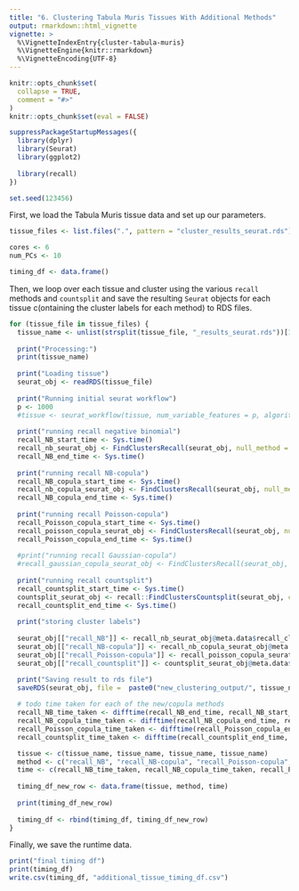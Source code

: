 ```yaml
---
title: "6. Clustering Tabula Muris Tissues With Additional Methods"
output: rmarkdown::html_vignette
vignette: >
  %\VignetteIndexEntry{cluster-tabula-muris}
  %\VignetteEngine{knitr::rmarkdown}
  %\VignetteEncoding{UTF-8}
---
```


```r
knitr::opts_chunk$set(
  collapse = TRUE,
  comment = "#>"
)
knitr::opts_chunk$set(eval = FALSE)
```

```r
suppressPackageStartupMessages({
  library(dplyr)
  library(Seurat)
  library(ggplot2)
  
  library(recall)
})

set.seed(123456)
```







First, we load the Tabula Muris tissue data and set up our parameters.

```r
tissue_files <- list.files(".", pattern = "cluster_results_seurat.rds")

cores <- 6
num_PCs <- 10

timing_df <- data.frame()
```


Then, we loop over each tissue and cluster using the various `recall` methods and `countsplit`  and save the resulting `Seurat` objects for each tissue c(ontaining the cluster labels for each method) to RDS files.

```r
for (tissue_file in tissue_files) {
  tissue_name <- unlist(strsplit(tissue_file, "_results_seurat.rds"))[1]
  
  print("Processing:")
  print(tissue_name)
  
  print("Loading tissue")
  seurat_obj <- readRDS(tissue_file) 
  
  print("Running initial seurat workflow")
  p <- 1000
  #tissue <- seurat_workflow(tissue, num_variable_features = p, algorithm="louvain", resolution_param = 0.8)
  
  print("running recall negative binomial")
  recall_NB_start_time <- Sys.time()
  recall_nb_seurat_obj <- FindClustersRecall(seurat_obj, null_method = "NB", cores = cores) #,resolution_start = 2.4)
  recall_NB_end_time <- Sys.time()
  
  print("running recall NB-copula")
  recall_NB_copula_start_time <- Sys.time()
  recall_nb_copula_seurat_obj <- FindClustersRecall(seurat_obj, null_method = "NB-copula", cores = cores)
  recall_NB_copula_end_time <- Sys.time()
  
  print("running recall Poisson-copula")
  recall_Poisson_copula_start_time <- Sys.time()
  recall_poisson_copula_seurat_obj <- FindClustersRecall(seurat_obj, null_method = "Poisson-copula", cores = cores)
  recall_Poisson_copula_end_time <- Sys.time()
  
  #print("running recall Gaussian-copula")
  #recall_gaussian_copula_seurat_obj <- FindClustersRecall(seurat_obj, null_method = "Gaussian-copula", cores = cores)
  
  print("running recall countsplit")
  recall_countsplit_start_time <- Sys.time()
  countsplit_seurat_obj <- recall::FindClustersCountsplit(seurat_obj, cores = cores)
  recall_countsplit_end_time <- Sys.time()
  
  print("storing cluster labels")
  
  seurat_obj[["recall_NB"]] <- recall_nb_seurat_obj@meta.data$recall_clusters
  seurat_obj[["recall_NB-copula"]] <- recall_nb_copula_seurat_obj@meta.data$recall_clusters
  seurat_obj[["recall_Poisson-copula"]] <- recall_poisson_copula_seurat_obj@meta.data$recall_clusters
  seurat_obj[["recall_countsplit"]] <- countsplit_seurat_obj@meta.data$recall_clusters

  print("Saving result to rds file")
  saveRDS(seurat_obj, file =  paste0("new_clustering_output/", tissue_name, "_copula_clustering_results.rds" ))
  
  # todo time taken for each of the new/copula methods
  recall_NB_time_taken <- difftime(recall_NB_end_time, recall_NB_start_time, units="mins")
  recall_NB_copula_time_taken <- difftime(recall_NB_copula_end_time, recall_NB_copula_start_time, units="mins")
  recall_Poisson_copula_time_taken <- difftime(recall_Poisson_copula_end_time, recall_Poisson_copula_start_time, units="mins")
  recall_countsplit_time_taken <- difftime(recall_countsplit_end_time, recall_countsplit_start_time, units="mins")

  tissue <- c(tissue_name, tissue_name, tissue_name, tissue_name)
  method <- c("recall_NB", "recall_NB-copula", "recall_Poisson-copula", "recall_countsplit")
  time <- c(recall_NB_time_taken, recall_NB_copula_time_taken, recall_Poisson_copula_time_taken, recall_countsplit_time_taken)
  
  timing_df_new_row <- data.frame(tissue, method, time)
  
  print(timing_df_new_row)
  
  timing_df <- rbind(timing_df, timing_df_new_row)
}
```



Finally, we save the runtime data.
```r
print("final timing df")
print(timing_df)
write.csv(timing_df, "additional_tissue_timing_df.csv")
```






